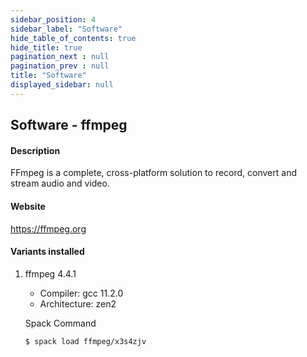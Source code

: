 ```yaml
---
sidebar_position: 4
sidebar_label: "Software"
hide_table_of_contents: true
hide_title: true
pagination_next : null
pagination_prev : null
title: "Software"
displayed_sidebar: null
---
```


## Software - ffmpeg


#### Description
FFmpeg is a complete, cross-platform solution to record, convert and stream audio and video.

#### Website
https://ffmpeg.org

#### Variants installed

1. ffmpeg 4.4.1

    - Compiler: gcc 11.2.0
    - Architecture: zen2

    Spack Command
    ```bash
    $ spack load ffmpeg/x3s4zjv
    ```
